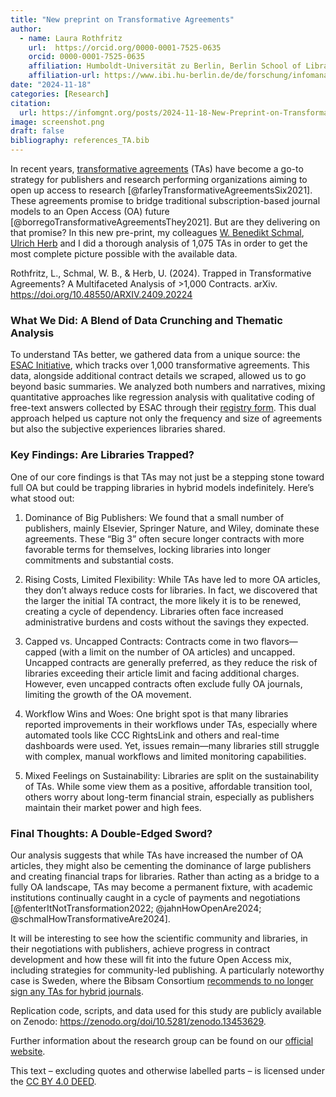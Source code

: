 ```yaml
---
title: "New preprint on Transformative Agreements"
author: 
  - name: Laura Rothfritz
    url:  https://orcid.org/0000-0001-7525-0635 
    orcid: 0000-0001-7525-0635
    affiliation: Humboldt-Universität zu Berlin, Berlin School of Library and Information Science (IBI)
    affiliation-url: https://www.ibi.hu-berlin.de/de/forschung/infomanagement  
date: "2024-11-18"
categories: [Research]
citation: 
  url: https://infomgnt.org/posts/2024-11-18-New-Preprint-on-Transformative-Agreements  
image: screenshot.png
draft: false
bibliography: references_TA.bib 
---
```


In recent years, [transformative agreements](https://esac-initiative.org/about/transformative-agreements/) (TAs) have become a go-to strategy for publishers and research performing organizations aiming to open up access to research [@farleyTransformativeAgreementsSix2021]. These agreements promise to bridge traditional subscription-based journal models to an Open Access (OA) future [@borregoTransformativeAgreementsThey2021]. But are they delivering on that promise? In this new pre-print, my colleagues [W. Benedikt Schmal](https://sites.google.com/view/wbschmal), [Ulrich Herb](https://pulse49.com/about-ulrich-herb/) and I did a thorough analysis of 1,075 TAs in order to get the most complete picture possible with the available data.

Rothfritz, L., Schmal, W. B., & Herb, U. (2024). Trapped in Transformative Agreements? A Multifaceted Analysis of \>1,000 Contracts. arXiv. <https://doi.org/10.48550/ARXIV.2409.20224>

### What We Did: A Blend of Data Crunching and Thematic Analysis

To understand TAs better, we gathered data from a unique source: the [ESAC Initiative](https://esac-initiative.org/), which tracks over 1,000 transformative agreements. This data, alongside additional contract details we scraped, allowed us to go beyond basic summaries. We analyzed both numbers and narratives, mixing quantitative approaches like regression analysis with qualitative coding of free-text answers collected by ESAC through their [registry form](https://esac-initiative.org/about/transformative-agreements/share/). This dual approach helped us capture not only the frequency and size of agreements but also the subjective experiences libraries shared.

### Key Findings: Are Libraries Trapped?

One of our core findings is that TAs may not just be a stepping stone toward full OA but could be trapping libraries in hybrid models indefinitely. Here’s what stood out:

1.  Dominance of Big Publishers: We found that a small number of publishers, mainly Elsevier, Springer Nature, and Wiley, dominate these agreements. These “Big 3” often secure longer contracts with more favorable terms for themselves, locking libraries into longer commitments and substantial costs.

2.  Rising Costs, Limited Flexibility: While TAs have led to more OA articles, they don’t always reduce costs for libraries. In fact, we discovered that the larger the initial TA contract, the more likely it is to be renewed, creating a cycle of dependency. Libraries often face increased administrative burdens and costs without the savings they expected.

3.  Capped vs. Uncapped Contracts: Contracts come in two flavors—capped (with a limit on the number of OA articles) and uncapped. Uncapped contracts are generally preferred, as they reduce the risk of libraries exceeding their article limit and facing additional charges. However, even uncapped contracts often exclude fully OA journals, limiting the growth of the OA movement.

4.  Workflow Wins and Woes: One bright spot is that many libraries reported improvements in their workflows under TAs, especially where automated tools like CCC RightsLink and others and real-time dashboards were used. Yet, issues remain—many libraries still struggle with complex, manual workflows and limited monitoring capabilities.

5.  Mixed Feelings on Sustainability: Libraries are split on the sustainability of TAs. While some view them as a positive, affordable transition tool, others worry about long-term financial strain, especially as publishers maintain their market power and high fees.

### Final Thoughts: A Double-Edged Sword?

Our analysis suggests that while TAs have increased the number of OA articles, they might also be cementing the dominance of large publishers and creating financial traps for libraries. Rather than acting as a bridge to a fully OA landscape, TAs may become a permanent fixture, with academic institutions continually caught in a cycle of payments and negotiations [@fenterItNotTransformation2022; @jahnHowOpenAre2024; @schmalHowTransformativeAre2024].

It will be interesting to see how the scientific community and libraries, in their negotiations with publishers, achieve progress in contract development and how these will fit into the future Open Access mix, including strategies for community-led publishing. A particularly noteworthy case is Sweden, where the Bibsam Consortium [recommends to no longer sign any TAs for hybrid journals](https://www.su.se/english/news/open-access-need-to-move-away-from-transformative-agreements-1.683787).

Replication code, scripts, and data used for this study are publicly available on Zenodo: [https://zenodo.org/doi/10.5281/zenodo.13453629](%5Bhttps://zenodo.org/doi/10.5281/zenodo.13453629).

Further information about the research group can be found on our [official website](http://hu.berlin/infomgnt).

This text – excluding quotes and otherwise labelled parts – is licensed under the [CC BY 4.0 DEED](https://creativecommons.org/licenses/by/4.0/deed.de).
